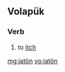 ==Volapük==

===Verb===
{{head|vo|verb}}

# {{label|vo|intransitive}} to [[itch]]

[[mg:jatön]]
[[vo:jatön]]